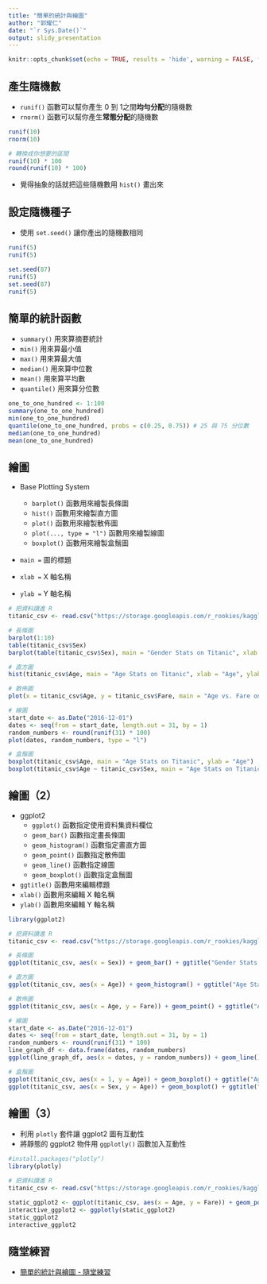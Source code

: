 ```yaml
---
title: "簡單的統計與繪圖"
author: "郭耀仁"
date: "`r Sys.Date()`"
output: slidy_presentation
---
```


```r
knitr::opts_chunk$set(echo = TRUE, results = 'hide', warning = FALSE, fig.show = 'hide')
```

## 產生隨機數

- `runif()` 函數可以幫你產生 0 到 1之間**均勻分配**的隨機數
- `rnorm()` 函數可以幫你產生**常態分配**的隨機數

```r
runif(10)
rnorm(10)

# 轉換成你想要的區間
runif(10) * 100
round(runif(10) * 100)
```

- 覺得抽象的話就把這些隨機數用 `hist()` 畫出來

## 設定隨機種子

- 使用 `set.seed()` 讓你產出的隨機數相同

```r
runif(5)
runif(5)

set.seed(87)
runif(5)
set.seed(87)
runif(5)
```

## 簡單的統計函數

- `summary()` 用來算摘要統計
- `min()` 用來算最小值
- `max()` 用來算最大值
- `median()` 用來算中位數
- `mean()` 用來算平均數
- `quantile()` 用來算分位數

```r
one_to_one_hundred <- 1:100
summary(one_to_one_hundred)
min(one_to_one_hundred)
quantile(one_to_one_hundred, probs = c(0.25, 0.75)) # 25 與 75 分位數
median(one_to_one_hundred)
mean(one_to_one_hundred)
```

## 繪圖

- Base Plotting System

    - `barplot()` 函數用來繪製長條圖
    - `hist()` 函數用來繪製直方圖
    - `plot()` 函數用來繪製散佈圖
    - `plot(..., type = "l")` 函數用來繪製線圖
    - `boxplot()` 函數用來繪製盒鬚圖
    
- `main = ` 圖的標題
- `xlab = ` X 軸名稱
- `ylab = ` Y 軸名稱

```r
# 把資料讀進 R
titanic_csv <- read.csv("https://storage.googleapis.com/r_rookies/kaggle_titanic_train.csv")

# 長條圖
barplot(1:10)
table(titanic_csv$Sex)
barplot(table(titanic_csv$Sex), main = "Gender Stats on Titanic", xlab = "Gender", ylab = "Number of Passengers")

# 直方圖
hist(titanic_csv$Age, main = "Age Stats on Titanic", xlab = "Age", ylab = "Number of Passengers")

# 散佈圖
plot(x = titanic_csv$Age, y = titanic_csv$Fare, main = "Age vs. Fare on Titanic", xlab = "Age", ylab = "Fare")

# 線圖
start_date <- as.Date("2016-12-01")
dates <- seq(from = start_date, length.out = 31, by = 1)
random_numbers <- round(runif(31) * 100)
plot(dates, random_numbers, type = "l")

# 盒鬚圖
boxplot(titanic_csv$Age, main = "Age Stats on Titanic", ylab = "Age")
boxplot(titanic_csv$Age ~ titanic_csv$Sex, main = "Age Stats on Titanic", xlab = "Gender", ylab = "Age")
```

## 繪圖（2）

- ggplot2
    - `ggplot()` 函數指定使用資料集資料欄位
    - `geom_bar()` 函數指定畫長條圖
    - `geom_histogram()` 函數指定畫直方圖
    - `geom_point()` 函數指定散佈圖
    - `geom_line()` 函數指定線圖
    - `geom_boxplot()` 函數指定盒鬚圖

- `ggtitle()` 函數用來編輯標題
- `xlab()` 函數用來編輯 X 軸名稱
- `ylab()` 函數用來編輯 Y 軸名稱

```r
library(ggplot2)

# 把資料讀進 R
titanic_csv <- read.csv("https://storage.googleapis.com/r_rookies/kaggle_titanic_train.csv")

# 長條圖
ggplot(titanic_csv, aes(x = Sex)) + geom_bar() + ggtitle("Gender Stats on Titanic") + xlab("Gender") + ylab("Number of Passengers")

# 直方圖
ggplot(titanic_csv, aes(x = Age)) + geom_histogram() + ggtitle("Age Stats on Titanic") + xlab("Age") + ylab("Number of Passengers")

# 散佈圖
ggplot(titanic_csv, aes(x = Age, y = Fare)) + geom_point() + ggtitle("Age vs. Fare on Titanic") + xlab("Age") + ylab("Fare")

# 線圖
start_date <- as.Date("2016-12-01")
dates <- seq(from = start_date, length.out = 31, by = 1)
random_numbers <- round(runif(31) * 100)
line_graph_df <- data.frame(dates, random_numbers)
ggplot(line_graph_df, aes(x = dates, y = random_numbers)) + geom_line()

# 盒鬚圖
ggplot(titanic_csv, aes(x = 1, y = Age)) + geom_boxplot() + ggtitle("Age Stats on Titanic")
ggplot(titanic_csv, aes(x = Sex, y = Age)) + geom_boxplot() + ggtitle("Age Stats on Titanic") + xlab("Gender") + ylab("Age")
```

## 繪圖（3）

- 利用 `plotly` 套件讓 ggplot2 圖有互動性
- 將靜態的 ggplot2 物件用 `ggplotly()` 函數加入互動性

```r
#install.packages("plotly")
library(plotly)

# 把資料讀進 R
titanic_csv <- read.csv("https://storage.googleapis.com/r_rookies/kaggle_titanic_train.csv")

static_ggplot2 <- ggplot(titanic_csv, aes(x = Age, y = Fare)) + geom_point() + ggtitle("Age vs. Fare on Titanic") + xlab("Age") + ylab("Fare")
interactive_ggplot2 <- ggplotly(static_ggplot2)
static_ggplot2
interactive_ggplot2
```

## 隨堂練習

- [簡單的統計與繪圖 - 隨堂練習](https://yaojenkuo.github.io/r_rookies/ch8_exercise)